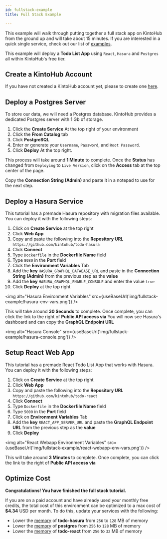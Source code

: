 ```yaml
---
id: fullstack-example
title: Full Stack Example

---
```



This example will walk through putting together a full stack app on KintoHub from the ground up and will take about 15 minutes.
If you are interested in a quick single service, check out our list of [examples](examples/nodejs/nodejs-example).

This example will deploy a **Todo List App** using `React`, `Hasura` and `Postgres` all within KintoHub's free tier.

## Create a KintoHub Account

If you have not created a KintoHub account yet, please to create one [here](https://app.kintohub.com).

## Deploy a Postgres Server

To store our data, we will need a Postgres database.
KintoHub provides a dedicated Postgres server with 1 Gb of storage.

1. Click the **Create Service** At the top right of your environment
2. Click the **From Catalog** tab
3. Click **PostgreSQL**
4. Enter or generate your `Username`, `Password`, and `Root Password`.
5. Click **Deploy** At the top right.

This process will take around **1 Minute** to complete.
Once the **Status** has changed from `Deploying` to `Live Version`, click on the **Access** tab at the top center of the page.

Copy the **Connection String (Admin)** and paste it in a notepad to use for the next step.

## Deploy a Hasura Service

This tutorial has a premade Hasura repository with migration files available.
You can deploy it with the following steps:

1. Click on **Create Service** at the top right
2. Click **Web App**
3. Copy and paste the following into the **Repository URL** `https://github.com/kintohub/todo-hasura`
4. Click **Connect**
5. Type `Dockerfile` in the **Dockerfile Name** field
6. Type `8080` in the **Port** field
7. Click the **Environment Variables** Tab
8. Add the **key** `HASURA_GRAPHQL_DATABASE_URL` and paste in the **Connection String (Admin)** from the previous step as the **value**
9. Add the **key** `HASURA_GRAPHQL_ENABLE_CONSOLE` and enter the value `true`
10. Click **Deploy** at the top right

<img alt="Hasura Environment Variables" src={useBaseUrl('img/fullstack-example/hasura-env-vars.png')} />



This will take around **30 Seconds** to complete.
Once complete, you can click the link to the right of **Public API access via**
You will now see Hasura's dashboard and can copy the **GraphQL Endpoint URL**

<img alt="Hasura Console" src={useBaseUrl('img/fullstack-example/hasura-console.png')} />


## Setup React Web App

This tutorial has a premade React Todo List App that works with Hasura.
You can deploy it with the following steps:

1. Click on **Create Service** at the top right
2. Click **Web App**
3. Copy and paste the following into the **Repository URL** `https://github.com/kintohub/todo-react`
4. Click **Connect**
5. Type `Dockerfile` in the **Dockerfile Name** field
6. Type `5000` in the **Port** field
5. Click on **Environment Variables** Tab
6. Add the **key** `REACT_APP_SERVER_URL` and paste the **GraphQL Endpoint URL** from the previous step as the **value**
7. Click **Deploy**

<img alt="React Webapp Environment Variables" src={useBaseUrl('img/fullstack-example/react-webapp-env-vars.png')} />

This will take around **3 Minutes** to complete.
Once complete, you can click the link to the right of **Public API access via**

## Optimize Cost

**Congratulations! You have finished the full stack tutorial.**

If you are on a paid account and have already used your monthly free credits, the total cost of this environment can be optimized to a max cost of **$4.34** USD per month.
To do this, update your services with the following:

* Lower the [memory](../anatomy/anatomy-advanced.md#memory) of **todo-hasura** from `256` to `128` MB of memory
* Lower the [memory](../anatomy/anatomy-advanced.md#memory) of **postgres** from `256` to `128` MB of memory
* Lower the [memory](../anatomy/anatomy-advanced.md#memory) of **todo-react** from `256` to `32` MB of memory 

